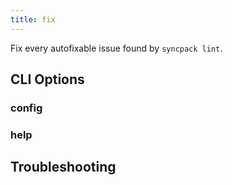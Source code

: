```yaml
---
title: fix
---
```



Fix every autofixable issue found by `syncpack lint`.

## CLI Options

### config

<ConfigOption command="fix" />

### help

<HelpOption command="fix" />

## Troubleshooting

<LogLevelOption command="fix" />
